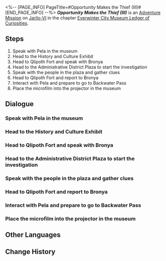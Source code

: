 <%-- [PAGE_INFO]
PageTitle=#Opportunity Makes the Thief (III)#
[END_PAGE_INFO] --%>
{{Stub|Dialogue.}}
{{Mission Infobox
|id            = 2011903
|title         = 
|image         = <!--Mission Opportunity Makes the Thief (III).png-->
|type          = Adventure
|event_name    = 
|chapter       = Everwinter City Museum Ledger of Curiosities
|requirements  = 
* [[Adventure Mission]] ''[[Opportunity Makes the Thief (II)]]'' completed
* Reach phase 3 in [[Everwinter City Museum Ledger of Curiosities]]
|summary       = Bronya's network helped you locate the organizer behind the exhibit theft.<br />This audacious young man disguised his men as Silvermane Guards to conceal his crime. Now it is time to bring him to justice.
|characters    = ???; Bronya; Chavez; Dominic; Nika; Pela; Soldier Kyle; Trailblazer; Wallace
|startLocation = [[Jarilo-VI]] - [[Administrative District]]
|world         = Jarilo-VI
|area          = Administrative District
|prev          = Opportunity Makes the Thief (II)
|next          = 
|rewards       = Trailblaze EXP*250; Stellar Jade*40; Traveler's Guide*3; Refined Aether*3; Credit*30,000
}}
'''''Opportunity Makes the Thief (III)''''' is an [[Adventure Mission]] on [[Jarilo-VI]] in the chapter [[Everwinter City Museum Ledger of Curiosities]].

==Steps==
# Speak with Pela in the museum
# Head to the History and Culture Exhibit
# Head to Qlipoth Fort and speak with Bronya
# Head to the Administrative District Plaza to start the investigation
# Speak with the people in the plaza and gather clues
# Head to Qlipoth Fort and report to Bronya
# Interact with Pela and prepare to go to Backwater Pass
# Place the microfilm into the projector in the museum

<!--
==Gameplay Notes==

--><!--
==Trial Character==

-->
==Dialogue==
{{Stub Dialogue}}
===Speak with Pela in the museum===
{{Mission Description|type=adventure|location=Administrative District|You finished one phase of the museum's operation.<br />You seem to see Pela again in the exhibit hall. Go and say hello to her, and see if there has been any progress regarding the artifact thefts.}}
{{Dialogue Start}}
:{{tx}}
{{Dialogue End}}

===Head to the History and Culture Exhibit===
{{Mission Description|type=adventure|location=Administrative District|update|Pela was satisfied with the results you achieved while operating the museum.<br />She wants to open up the History Exhibit next, but a key exhibit in this area was stolen. Go and see what the situation is.}}
{{Dialogue Start}}
:{{tx}}
{{Dialogue End}}

===Head to Qlipoth Fort and speak with Bronya===
{{Mission Description|type=adventure|location=Administrative District|update|The microfilm used to display projections was stolen. Without this film, the History Exhibit cannot open to the public.<br />The thefts have already reached Bronya's ears. Go to Qlipoth Fort and speak with her regarding how to continue the investigation.}}
{{Dialogue Start}}
:{{tx}}
{{Dialogue End}}

===Head to the Administrative District Plaza to start the investigation===
{{Mission Description|type=adventure|location=Administrative District|update|The microfilm used to display projections was stolen. Without this film, the History Exhibit cannot open to the public.<br />Bronya had stated that she will wholeheartedly support further investigation of these cases.<br />Head to the Administrative District Plaza to assess the passers-by, and see whether some of them have relevant clues.}}
{{Dialogue Start}}
:{{tx}}
{{Dialogue End}}

===Speak with the people in the plaza and gather clues===
{{Mission Description|type=adventure|location=<!--to be added-->|update|The microfilm used to display projections was stolen. Without this film, the History Exhibit cannot open to the public.<br />Bronya had stated that she will wholeheartedly support further investigations of these cases.<br />Head to the Administrative District Plaza to assess the passers-by, and see whether some of them have relevant clues.}}
{{Dialogue Start}}
:{{tx}}
{{Dialogue End}}

===Head to Qlipoth Fort and report to Bronya===
{{Mission Description|type=adventure|location=Administrative District|update|The microfilm used to display projections was stolen. Without this film, the History Exhibit cannot open to the public.<br />You heard from the rich boy Wallace that his "friend" Norbert has been acting strange lately. Perhaps this is related to the exhibit thefts?<br />No matter what, you should bring this news to Bronya.}}
{{Dialogue Start}}
:{{tx}}
{{Dialogue End}}

===Interact with Pela and prepare to go to Backwater Pass===
{{Mission Description|type=adventure|location=Administrative District|update|The microfilm used to display projections was stolen. Without this film, the History Exhibit cannot open to the public.<br />Combining clues from Wallace, Bronya, and others, you have enough information to conclude that a wealthy youth named Norbert is involved in the exhibit thefts.<br />According to the clues, Norbert has been frequenting the Overworld shopping street that is severely corroded by the Fragmentum.}}
{{Dialogue Start}}
:{{tx}}
{{Dialogue End}}

===Place the microfilm into the projector in the museum===
{{Mission Description|type=adventure|location=Administrative District|update|After a battle of wits and fists, you finally solve the museum's exhibit theft case.<br />The microfilm is back in your hands. As long as you put it into the museum's projector, the History Exhibit can open to the public again.}}
{{Dialogue Start}}
:{{tx}}
{{Dialogue End}}

==Other Languages==
{{Other Languages
|en   = Opportunity Makes the Thief (III)
|zhs  = 漫藏诲盗•其三
|zht  = 漫藏誨盜•其三
|ja   = 慢蔵誨盗・その3
|ko   = 견물생심•3
|es   = La oportunidad hace al ladrón III
|fr   = L'occasion fait le larron (III)
|ru   = Плохо не клади, вора в грех не вводи III
|th   = ของมีค่าล่อตาโจร 3
|vi   = Cơ Hội Tạo Nên Kẻ Trộm 3
|de   = Gelegenheit macht Diebe (Teil 3)
|id   = Kesempatan dalam Kesempitan (Bagian 3)
|pt   = A Ocasião Faz o Ladrão (III)
}}

==Change History==
{{Change History|1.1}}

